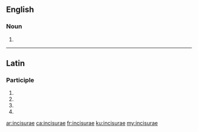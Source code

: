 ==English==

===Noun===
{{head|en|noun plural form}}

# {{plural of|incisura|lang=en}}

----

==Latin==

===Participle===
{{la-part-form|incīsūrae}}

# {{inflection of|incīsūrus||nom|f|p|lang=la}}
# {{inflection of|incīsūrus||gen|f|s|lang=la}}
# {{inflection of|incīsūrus||dat|f|s|lang=la}}
# {{inflection of|incīsūrus||voc|f|p|lang=la}}

[[ar:incisurae]]
[[ca:incisurae]]
[[fr:incisurae]]
[[ku:incisurae]]
[[my:incisurae]]